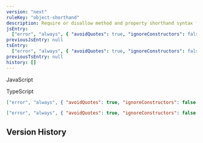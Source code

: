 ```yaml
---
version: "next"
ruleKey: "object-shorthand"
description: Require or disallow method and property shorthand syntax for object literals
jsEntry:
  ["error", "always", { "avoidQuotes": true, "ignoreConstructors": false }]
previousJsEntry: null
tsEntry:
  ["error", "always", { "avoidQuotes": true, "ignoreConstructors": false }]
previousTsEntry: null
history: []
---
```


<Tabs defaultValue="js">

<TabsList>
  <TabsTrigger value="js">
    <div className="flex gap-2 items-center">
      <RuleLevelIcon level="error" />
      <p>JavaScript</p>
    </div>
  </TabsTrigger>
  <TabsTrigger value="ts">
    <div className="flex gap-2 items-center">
      <RuleLevelIcon ts level="error" />
      <p>TypeScript</p>
    </div>
  </TabsTrigger>
</TabsList>

<TabsContent value="js">

```json
["error", "always", { "avoidQuotes": true, "ignoreConstructors": false }]
```

</TabsContent>

<TabsContent value="ts">

```json
["error", "always", { "avoidQuotes": true, "ignoreConstructors": false }]
```

</TabsContent>

</Tabs>

## Version History

<RuleHistory ruleKey="object-shorthand" />
